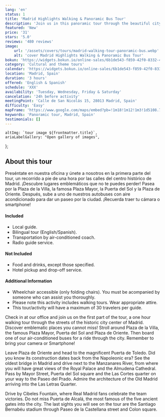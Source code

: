```yaml
---
lang: 'en'
status: 1
title: 'Madrid Highlights Walking & Panoramic Bus Tour'
description: 'Join us in this panoramic tour through the beautiful city of Madrid. See some of the most important sights in the city.'
featured: 'New'
price: '31'
stars: '5.0'
reviews: '480 reviews'
image:
    url: '/assets/covers/tours/madrid-walking-tour-panoramic-bus.webp'
    alt: 'cover Madrid Highlights Walking & Panoramic Bus Tour'
bokun: 'https://widgets.bokun.io/online-sales/6b1de543-f859-42f0-8332-446d14d349f4/experience/845895?partialView=1'
category: 'Cultural and theme tours'
calendar: 'https://widgets.bokun.io/online-sales/6b1de543-f859-42f0-8332-446d14d349f4/experience-calendar/845895'
location: 'Madrid, Spain'
duration: '3 hours'
offered: 'English & Spanish'
schedule: 'XXX'
availability: 'Tuesday, Wednesday, Friday & Saturday'
cancelation: '24h before activity'
meetingPoint: 'Calle de San Nicolás 15, 28013 Madrid, Spain'
difficulty: 'Easy'
mapFrame: 'https://www.google.com/maps/embed?pb=!1m18!1m12!1m3!1d5108.731914717676!2d-3.716307571717333!3d40.41615699104534!2m3!1f0!2f0!3f0!3m2!1i1024!2i768!4f13.1!3m3!1m2!1s0xd42296fa427a647%3A0x4f757529951b6d8f!2sC.%20de%20San%20Nicol%C3%A1s%2C%2015%2C%20Centro%2C%2028013%20Madrid%2C%20Espa%C3%B1a!5e0!3m2!1ses-419!2smx!4v1709572112340!5m2!1ses-419!2smx'
keywords: 'Panoramic tour, Madrid, Spain'
testimonials: []
---
```




    altImg: `tour image ${frontmatter.title}`,
    ariaLabelGallery: "Open gallery of images",
};

<SliderGallery 
    client:load 
    images={arrayImages} 
    accessibility={accessibility}
/>

<h2 class="text-3xl md:text-4xl font-extrabold mb-4 text-red-700"> About this tour </h2>
<p class="text-lg text-justify my-5"> Preséntate en nuestra oficina y únete a nosotros en la primera parte del tour, un recorrido a pie de una hora 
por las calles del centro histórico de Madrid. ¡Descubre lugares emblemáticos que no te puedes perder! Pasea por la Plaza de la Villa, la famosa 
Plaza Mayor, la Puerta del Sol y la Plaza de Oriente. Después, sube a uno de nuestros autobuses con aire acondicionado para dar un paseo por la ciudad. 
¡Recuerda traer tu cámara o smartphone! </p>

<div class="flex flex-wrap gap-y-5 my-5">
    <div class="w-full md:w-1/2 md:pr-5">
        <h4 class="text-2xl font-bold mb-4 text-sky-800">Included</h4>
        <ul class="text-lg space-y-4">
            <li><i class="at-check-circle text-green-500"></i> Local guide.</li>
            <li><i class="at-check-circle text-green-500"></i> Bilingual tour (English/Spanish).</li>
            <li><i class="at-check-circle text-green-500"></i> Transportation by air-conditioned coach.</li>
            <li><i class="at-check-circle text-green-500"></i> Radio guide service.</li>
        </ul>
    </div>
    <div class="w-full md:w-1/2 md:pr-5">
        <h4 class="text-2xl font-bold mb-4 text-sky-800">Not Included</h4>
        <ul class="text-lg space-y-4">
            <li><i class="at-xmark-circle text-red-500"></i> Food and drinks, except those specified.</li>
            <li><i class="at-xmark-circle text-red-500"></i> Hotel pickup and drop-off service.</li>
        </ul>
    </div>
    <div class="w-full  md:pr-5">
        <h4 class="text-2xl font-bold mb-4 text-sky-800">Additional Information</h4>
        <ul class="text-lg space-y-4">
            <li><i class="at-info-circle text-sky-500"></i> Wheelchair accessible (only folding chairs). You must be acompanied by someone who can assist you thoroughly.</li>
            <li><i class="at-info-circle text-sky-500"></i> Please note this activity includes walking tours. Wear appropriate attire.</li>
            <li><i class="at-info-circle text-sky-500"></i> This tour/activity will have a maximum of 30 travelers per guide.</li>
        </ul>
    </div>
</div>

<p class="text-lg text-justify my-5"> Check in at our office and join us on the first part of the tour, a one hour walking tour through the streets 
of the historic city center of Madrid. Discover emblematic places you cannot miss! Stroll around Plaza de la Villa, the famous Plaza Mayor, Puerta 
del Sol and Plaza de Oriente. Then board one of our air-conditioned buses for a ride through the city. Remember to bring your camera or Smartphone!</p>

<p class="text-lg text-justify my-5"> Leave Plaza de Oriente and head to the magnificent Puerta de Toledo. Did you know its construction dates back 
from the Napoleonic era? See the oldest bridge in Madrid and drive next to the Manzanares River, from where you will have great views of the Royal 
Palace and the Almudena Cathedral. Pass by Mayor Street, Puerta del Sol square and the Las Cortes quarter on your way to the Paseo del Prado. Admire 
the architecture of the Old Madrid arriving into the Las Letras Quarter. </p>

<p class="text-lg text-justify my-5"> Drive by Cibeles Fountain, where Real Madrid fans celebrate the team victories. Do not miss Puerta de Alcalá, 
the most famous of the five ancient gates into the city. The last sights you will see on the tour are the Santiago Bernabéu stadium through Paseo de 
la Castellana street and Colon square.</p>